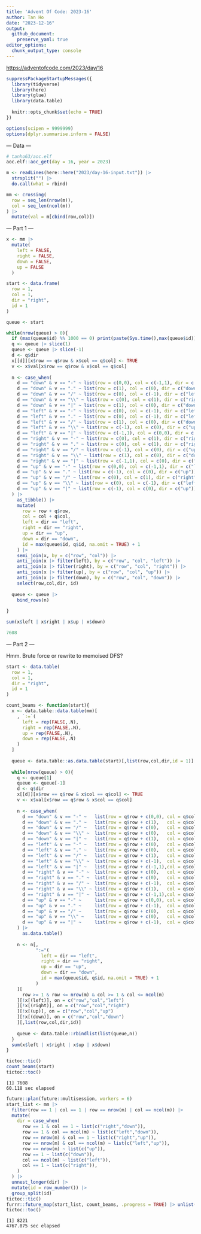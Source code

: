 ```yaml
---
title: 'Advent Of Code: 2023-16'
author: Tan Ho
date: "2023-12-16"
output: 
  github_document:
    preserve_yaml: true
editor_options: 
  chunk_output_type: console
---
```


<https://adventofcode.com/2023/day/16>

```r
suppressPackageStartupMessages({
  library(tidyverse)
  library(here)
  library(glue)
  library(data.table)
  
  knitr::opts_chunk$set(echo = TRUE)
})

options(scipen = 9999999)
options(dplyr.summarise.inform = FALSE)
```

--- Data ---

```r
# tanho63/aoc.elf
aoc.elf::aoc_get(day = 16, year = 2023)
```

```r
m <- readLines(here::here("2023/day-16-input.txt")) |> 
  strsplit("") |> 
  do.call(what = rbind)

mm <- crossing(
  row = seq_len(nrow(m)),
  col = seq_len(ncol(m))
) |> 
  mutate(val = m[cbind(row,col)])
```

--- Part 1 ---

```r
x <- mm |> 
  mutate(
    left = FALSE,
    right = FALSE,
    down = FALSE,
    up = FALSE
  )

start <- data.frame(
  row = 1,
  col = 1,
  dir = "right",
  id = 1
)

queue <- start

while(nrow(queue) > 0){
  if (max(queue$id) %% 1000 == 0) print(paste(Sys.time(),max(queue$id)))
  q <- queue |> slice(1)
  queue <- queue |> slice(-1)
  d <- q$dir
  x[[d]][x$row == q$row & x$col == q$col] <- TRUE
  v <- x$val[x$row == q$row & x$col == q$col]
  
  n <- case_when(
    d == "down" & v == "-" ~ list(row = c(0,0), col = c(-1,1), dir = c("left","right")),
    d == "down" & v == "." ~ list(row = c(1), col = c(0), dir = c("down")),
    d == "down" & v == "/" ~ list(row = c(0), col = c(-1), dir = c("left")),
    d == "down" & v == "\\" ~ list(row = c(0), col = c(1), dir = c("right")),
    d == "down" & v == "|" ~ list(row = c(1), col = c(0), dir = c("down")),
    d == "left" & v == "-" ~ list(row = c(0), col = c(-1), dir = c("left")),
    d == "left" & v == "." ~ list(row = c(0), col = c(-1), dir = c("left")),
    d == "left" & v == "/" ~ list(row = c(1), col = c(0), dir = c("down")),
    d == "left" & v == "\\" ~ list(row = c(-1), col = c(0), dir = c("up")),
    d == "left" & v == "|" ~ list(row = c(-1,1), col = c(0,0), dir = c("up","down")),
    d == "right" & v == "-" ~ list(row = c(0), col = c(1), dir = c("right")),
    d == "right" & v == "." ~ list(row = c(0), col = c(1), dir = c("right")),
    d == "right" & v == "/" ~ list(row = c(-1), col = c(0), dir = c("up")),
    d == "right" & v == "\\" ~ list(row = c(1), col = c(0), dir = c("down")),
    d == "right" & v == "|" ~ list(row = c(-1,1), col = c(0), dir = c("up","down")),
    d == "up" & v == "-" ~ list(row = c(0,0), col = c(-1,1), dir = c("left","right")),
    d == "up" & v == "." ~ list(row = c(-1), col = c(0), dir = c("up")),
    d == "up" & v == "/" ~ list(row = c(0), col = c(1), dir = c("right")),
    d == "up" & v == "\\" ~ list(row = c(0), col = c(-1), dir = c("left")),
    d == "up" & v == "|" ~ list(row = c(-1), col = c(0), dir = c("up"))
  ) |> 
    as_tibble() |> 
    mutate(
      row = row + q$row,
      col = col + q$col,
      left = dir == "left",
      right = dir == "right",
      up = dir == "up",
      down = dir == "down",
      id = max(queue$id, q$id, na.omit = TRUE) + 1
    ) |> 
    semi_join(x, by = c("row", "col")) |> 
    anti_join(x |> filter(left), by = c("row", "col", "left")) |> 
    anti_join(x |> filter(right), by = c("row", "col", "right")) |> 
    anti_join(x |> filter(up), by = c("row", "col", "up")) |> 
    anti_join(x |> filter(down), by = c("row", "col", "down")) |> 
    select(row,col,dir, id)
  
  queue <- queue |> 
    bind_rows(n)
  
}

sum(x$left | x$right | x$up | x$down)
```
```r
7608
```

--- Part 2 ---

Hmm. Brute force or rewrite to memoised DFS?

```r
start <- data.table(
  row = 1,
  col = 1,
  dir = "right",
  id = 1
)

count_beams <- function(start){
  x <- data.table::data.table(mm)[
    , `:=`(
      left = rep(FALSE,.N),
      right = rep(FALSE,.N),
      up = rep(FALSE,.N),
      down = rep(FALSE,.N)
    )
  ]
  
  queue <- data.table::as.data.table(start)[,list(row,col,dir,id = 1)]
  
  while(nrow(queue) > 0){
    q <- queue[1]
    queue <- queue[-1]
    d <- q$dir
    x[[d]][x$row == q$row & x$col == q$col] <- TRUE
    v <- x$val[x$row == q$row & x$col == q$col]
    
    n <- case_when(
      d == "down" & v == "-" ~   list(row = q$row + c(0,0), col = q$col + c(-1,1),dir = c("left","right")),
      d == "down" & v == "." ~   list(row = q$row + c(1),   col = q$col + c(0),   dir = c("down")),
      d == "down" & v == "/" ~   list(row = q$row + c(0),   col = q$col + c(-1),  dir = c("left")),
      d == "down" & v == "\\" ~  list(row = q$row + c(0),   col = q$col + c(1),   dir = c("right")),
      d == "down" & v == "|" ~   list(row = q$row + c(1),   col = q$col + c(0),   dir = c("down")),
      d == "left" & v == "-" ~   list(row = q$row + c(0),   col = q$col + c(-1),  dir = c("left")),
      d == "left" & v == "." ~   list(row = q$row + c(0),   col = q$col + c(-1),  dir = c("left")),
      d == "left" & v == "/" ~   list(row = q$row + c(1),   col = q$col + c(0),   dir = c("down")),
      d == "left" & v == "\\" ~  list(row = q$row + c(-1),  col = q$col + c(0),   dir = c("up")),
      d == "left" & v == "|" ~   list(row = q$row + c(-1,1),col = q$col + c(0,0), dir = c("up","down")),
      d == "right" & v == "-" ~  list(row = q$row + c(0),   col = q$col + c(1),   dir = c("right")),
      d == "right" & v == "." ~  list(row = q$row + c(0),   col = q$col + c(1),   dir = c("right")),
      d == "right" & v == "/" ~  list(row = q$row + c(-1),  col = q$col + c(0),   dir = c("up")),
      d == "right" & v == "\\" ~ list(row = q$row + c(1),   col = q$col + c(0),   dir = c("down")),
      d == "right" & v == "|" ~  list(row = q$row + c(-1,1),col = q$col + c(0),   dir = c("up","down")),
      d == "up" & v == "-" ~     list(row = q$row + c(0,0), col = q$col + c(-1,1),dir = c("left","right")),
      d == "up" & v == "." ~     list(row = q$row + c(-1),  col = q$col + c(0),   dir = c("up")),
      d == "up" & v == "/" ~     list(row = q$row + c(0),   col = q$col + c(1),   dir = c("right")),
      d == "up" & v == "\\" ~    list(row = q$row + c(0),   col = q$col + c(-1),  dir = c("left")),
      d == "up" & v == "|" ~     list(row = q$row + c(-1),  col = q$col + c(0),   dir = c("up"))
    ) |> 
      as.data.table()
    
    n <- n[,
           ":="(
             left = dir == "left",
             right = dir == "right",
             up = dir == "up",
             down = dir == "down",
             id = max(queue$id, q$id, na.omit = TRUE) + 1
           )
    ][
      row >= 1 & row <= nrow(m) & col >= 1 & col <= ncol(m)
    ][!x[(left)], on = c("row","col","left")
    ][!x[(right)], on = c("row","col","right")
    ][!x[(up)], on = c("row","col","up")
    ][!x[(down)], on = c("row","col","down")
    ][,list(row,col,dir,id)]
    
    queue <- data.table::rbindlist(list(queue,n))
  }
  sum(x$left | x$right | x$up | x$down)
}

tictoc::tic()
count_beams(start)
tictoc::toc()
```
```
[1] 7608
60.118 sec elapsed
```

```r
future::plan(future::multisession, workers = 6)
start_list <- mm |> 
  filter(row == 1 | col == 1 | row == nrow(m) | col == ncol(m)) |> 
  mutate(
    dir = case_when(
      row == 1 & col == 1 ~ list(c("right","down")),
      row == 1 & col == ncol(m) ~ list(c("left","down")),
      row == nrow(m) & col == 1 ~ list(c("right","up")),
      row == nrow(m) & col == ncol(m) ~ list(c("left","up")),
      row == nrow(m) ~ list(c("up")),
      row == 1 ~ list(c("down")),
      col == ncol(m) ~ list(c("left")),
      col == 1 ~ list(c("right")),
    )
  ) |> 
  unnest_longer(dir) |> 
  mutate(id = row_number()) |> 
  group_split(id)
tictoc::tic()
furrr::future_map(start_list, count_beams, .progress = TRUE) |> unlist() |> max()
tictoc::toc()
```
```
[1] 8221
4767.075 sec elapsed
```

